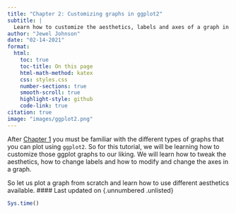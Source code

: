 ```yaml
---
title: "Chapter 2: Customizing graphs in ggplot2"
subtitle: |
  Learn how to customize the aesthetics, labels and axes of a graph in ggplot2.
author: "Jewel Johnson"
date: "02-14-2021"
format:
  html:
    toc: true
    toc-title: On this page
    html-math-method: katex
    css: styles.css
    number-sections: true
    smooth-scroll: true
    highlight-style: github
    code-link: true
citation: true
image: "images/ggplot2.png"
---
```


After [Chapter 1](file:///home/jeweljohnson/Work/R_distill_github/jeweljohnson.github.io/docs/project1.html) you must be familiar with the different types of graphs that you can plot using `ggplot2`. So for this tutorial, we will be learning how to customize those ggplot graphs to our liking. We will learn how to tweak the aesthetics, how to change labels and how to modify and change the axes in a graph.

So let us plot a graph from scratch and learn how to use different aesthetics available.
#### Last updated on {.unnumbered .unlisted}

```r
Sys.time()
```
